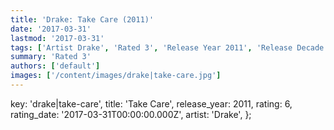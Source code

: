 ```yaml
---
title: 'Drake: Take Care (2011)'
date: '2017-03-31'
lastmod: '2017-03-31'
tags: ['Artist Drake', 'Rated 3', 'Release Year 2011', 'Release Decade 2010']
summary: 'Rated 3'
authors: ['default']
images: ['/content/images/drake|take-care.jpg']
---
```


  key: 'drake|take-care',
  title: 'Take Care',
  release_year: 2011,
  rating: 6,
  rating_date: '2017-03-31T00:00:00.000Z',
  artist: 'Drake',
};

<MusicRating data={data} />
